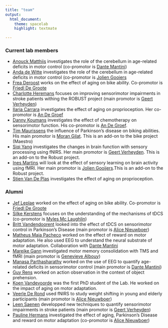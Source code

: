 ```yaml
---
title: "team"
output:
  html_document:
    theme: spacelab
    highlight: textmate 

---
```



### Current lab members
* [Anouck Matthijs](https://www.kuleuven.be/wieiswie/nl/person/00147975) investigates the role of the cerebellum in age-related deficits in motor control (co-promotor is [Dante Mantini](https://www.kuleuven.be/wieiswie/nl/person/00064085))
* [Anda de Witte](https://www.kuleuven.be/wieiswie/nl/person/00146033) investigates the role of the cerebellum in age-related deficits in motor control (co-promotor is [Jolien Gooiers](https://www.kuleuven.be/wieiswie/nl/person/00065645)
* [Frea Deroost](https://www.kuleuven.be/wieiswie/nl/person/00147109) works on the effect of aging on bike ability. Co-promotor is [Friedl De Groote](https://www.kuleuven.be/wieiswie/nl/person/00046458)
* [Charlotte Heremans](https://www.kuleuven.be/wieiswie/nl/person/00153442) focuses on improving sensorimotor impairments in stroke patients withing the ROBUST project (main promotor is [Geert Verheyden](https://www.kuleuven.be/wieiswie/nl/person/00029759))
* [Ilaria Carrara](https://www.kuleuven.be/wieiswie/nl/person/00172653) investigates the effect of aging on proprioception. Her co-promotor is [An De Groef](https://www.kuleuven.be/wieiswie/nl/person/00086923)
* [Danny Koumans](https://www.kuleuven.be/wieiswie/nl/person/00172618) investigates the effect of chemotherapy on sensorimotor function. His co-promotor is [An De Groef](https://www.kuleuven.be/wieiswie/nl/person/00086923).
* [Tim Maurissens](https://www.kuleuven.be/wieiswie/nl/person/00174941) the influence of Parkinson's disease on biking abilities. His main promotor is [Moran Gilat](https://www.kuleuven.be/wieiswie/nl/person/00120552). This is an add-on to the bike project (Maestro)
* [Siqi Yang](https://www.kuleuven.be/wieiswie/nl/person/00175096) investigates the changes in brain function with sensory processing using fNIRS. Her main promotor is [Geert Verheyden](https://www.kuleuven.be/wieiswie/nl/person/00029759). This is an add-on to the Robust project.
* [Ines Martins](https://www.kuleuven.be/wieiswie/en/person/00175535) will look at the effect of sensory learning on brain activity using fMRI. Her main promotor is [Jolien Gooijers](https://www.kuleuven.be/wieiswie/nl/person/00065645).This is an add-on to the Robust project.
* [Stien Van De Plas](https://www.kuleuven.be/wieiswie/nl/person/00118791)  investigates the effect of aging on proprioception.

### Alumni
* [Jef Leplae](https://www.kuleuven.be/wieiswie/nl/person/00147109) worked on the effect of aging on bike ability. Co-promotor is [Friedl De Groote](https://www.kuleuven.be/wieiswie/nl/person/00046458)
* [Silke Kerstens](https://www.kuleuven.be/wieiswie/nl/person/00122770) focuses on the understanding of the mechanisms of tDCS (co-promotor is [Myles Mc Laughlin](https://www.kuleuven.be/wieiswie/nl/person/00043883))
* [Britt Vandendoorent](https://www.kuleuven.be/wieiswie/nl/person/00086733) looked into the effect of tDCS on sensorimotor control in Parkinson's Disease (main promotor is [Alice Nieuwboer](https://www.kuleuven.be/wieiswie/nl/person/00014581))
* [Matheus Maia Pacheco](https://www.kuleuven.be/wieiswie/nl/person/00144244) worked on the effect of reward on motor adaptation. He also used EEG to understand the neural substrate of motor adaptation. Collaboration with [Dante Mantini](https://www.kuleuven.be/wieiswie/nl/person/00064085)
* [Mareike Gann](https://www.kuleuven.be/wieiswie/nl/person/00114278) investigated motor memory consolidation with TMS and fMRI (main promotor is [Genevieve Albouy](https://www.kuleuven.be/wieiswie/nl/person/00096297))
* [Manasa Parthasharathy](https://www.kuleuven.be/wieiswie/nl/person/00118155) worked on the use of EEG to quantify age-related deficits in sensorimotor control (main promotor is [Dante Mantini](https://www.kuleuven.be/wieiswie/nl/person/00064085))
* [Guy Rens](http://orcid.org/0000-0002-1000-529X) worked on action observation in the context of object prehension.
* [Koen Vandevoorde](https://scholar.google.be/citations?user=hezciDMAAAAJ&hl=en) was the first PhD student of the Lab. He worked on the impact of aging on motor adaptation.
* [Veerle De Rond](https://www.kuleuven.be/wieiswie/nl/person/00117680) used fNIRS to study weight shifting in young and elderly participants (main promotor is [Alice Nieuwboer](https://www.kuleuven.be/wieiswie/nl/person/00014581))
* [Leen Saenen](https://www.kuleuven.be/wieiswie/nl/person/00123401) developped new techniques to quantify sensorimotor impairments in stroke patients (main promotor is [Geert Verheyden](https://www.kuleuven.be/wieiswie/nl/person/00029759))
* [Pauline Hermans](https://www.kuleuven.be/wieiswie/nl/person/00120172) investigated the effect of aging, Parkinson's Disease and reward on motor adaptation (co-promotor is [Alice Nieuwboer](https://www.kuleuven.be/wieiswie/nl/person/00014581))